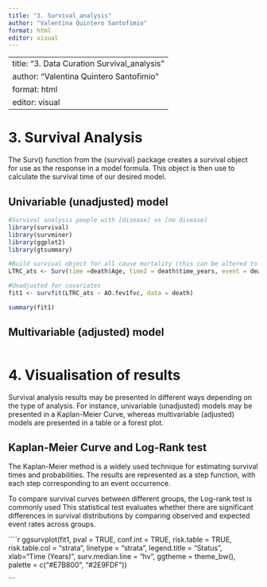 ```yaml
---
title: "3. Survival_analysis"
author: "Valentina Quintero Santofimio"
format: html
editor: visual
---
```











---
title: "3. Data Curation Survival_analysis"
author: "Valentina Quintero Santofimio"
format: html
editor: visual
---

# 3. Survival Analysis 

The Surv() function from the {survival} package creates a survival object for use as the response in a model formula. This object is then use to calculate the survival time of our desired model. 

## Univariable (unadjusted) model 

```r
#Survival analysis people with [disease] vs [no disease] 
library(survival)
library(survminer)
library(ggplot2)
library(gtsummary)

#Build survival object for all cause mortality (this can be altered to different types of death- See 5. Extension)
LTRC_ats <- Surv(time =death$Age, time2 = death$time_years, event = death$allcause_death)

#Unadjusted for covariates
fit1 <- survfit(LTRC_ats ~ AO.fev1fvc, data = death)

summary(fit1)
```

## Multivariable (adjusted) model
```r

```

# 4. Visualisation of results 
Survival analysis results may be presented in different ways depending on the type of analysis. For instance, univariable (unadjusted) models may be presented in a Kaplan-Meier Curve, whereas multivariable (adjusted) models are presented in a table or a forest plot.

## Kaplan-Meier Curve and Log-Rank test
The Kaplan-Meier method is a widely used technique for estimating survival times and probabilities. The results are represented as a step function, with each step corresponding to an event occurrence. 

To compare survival curves between different groups, the Log-rank test is commonly used This statistical test evaluates whether there are significant differences in survival distributions by comparing observed and expected event rates across groups.

````r

ggsurvplot(fit1,
           pval = TRUE, conf.int = TRUE,
           risk.table = TRUE,
           risk.table.col = "strata", 
           linetype = "strata", 
           legend.title = "Status",
           xlab="Time (Years)",
           surv.median.line = "hv", 
           ggtheme = theme_bw(), 
           palette = c("#E7B800", "#2E9FDF"))

```

